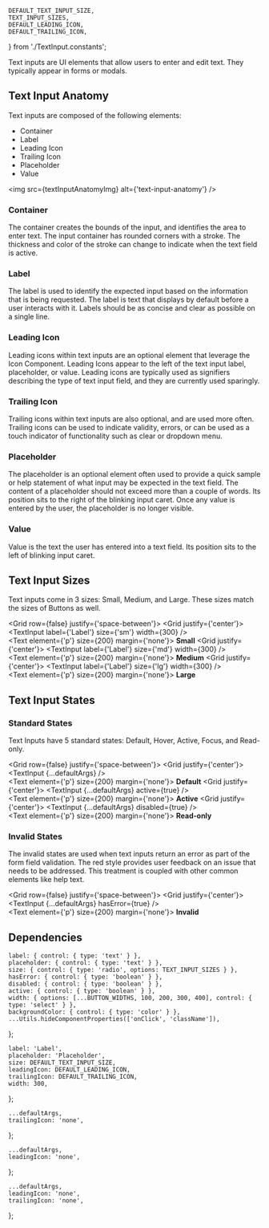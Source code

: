     DEFAULT_TEXT_INPUT_SIZE,
    TEXT_INPUT_SIZES,
    DEFAULT_LEADING_ICON,
    DEFAULT_TRAILING_ICON,
} from './TextInput.constants';

<Meta component={TextInput} title="Components/TextInput" />

<Title>Text Inputs</Title>

<Subtitle>
    Text inputs are UI elements that allow users to enter and edit text. They typically appear in
    forms or modals.
</Subtitle>

## Text Input Anatomy

Text inputs are composed of the following elements:

-   Container
-   Label
-   Leading Icon
-   Trailing Icon
-   Placeholder
-   Value

<img src={textInputAnatomyImg} alt={'text-input-anatomy'} />

### Container

The container creates the bounds of the input, and identifies the area to enter text. The input container has rounded corners with a stroke. The thickness and color of the stroke can change to indicate when the text field is active.

### Label

The label is used to identify the expected input based on the information that is being requested. The label is text that displays by default before a user interacts with it. Labels should be as concise and clear as possible on a single line.

### Leading Icon

Leading icons within text inputs are an optional element that leverage the Icon Component. Leading Icons appear to the left of the text input label, placeholder, or value. Leading icons are typically used as signifiers describing the type of text input field, and they are currently used sparingly.

### Trailing Icon

Trailing icons within text inputs are also optional, and are used more often. Trailing icons can be used to indicate validity, errors, or can be used as a touch indicator of functionality such as clear or dropdown menu.

### Placeholder

The placeholder is an optional element often used to provide a quick sample or help statement of what input may be expected in the text field. The content of a placeholder should not exceed more than a couple of words. Its position sits to the right of the blinking input caret. Once any value is entered by the user, the placeholder is no longer visible.

### Value

Value is the text the user has entered into a text field. Its position sits to the left of blinking input caret.

## Text Input Sizes

Text inputs come in 3 sizes: Small, Medium, and Large. These sizes match the sizes of Buttons as well.

<Grid row={false} justify={'space-between'}>
    <Grid justify={'center'}>
        <TextInput label={'Label'} size={'sm'} width={300} />
        <br />
        <Text element={'p'} size={200} margin={'none'}>
            <strong>Small</strong>
        </Text>
    </Grid>
    <Grid justify={'center'}>
        <TextInput label={'Label'} size={'md'} width={300} />
        <br />
        <Text element={'p'} size={200} margin={'none'}>
            <strong>Medium</strong>
        </Text>
    </Grid>
    <Grid justify={'center'}>
        <TextInput label={'Label'} size={'lg'} width={300} />
        <br />
        <Text element={'p'} size={200} margin={'none'}>
            <strong>Large</strong>
        </Text>
    </Grid>
</Grid>

## Text Input States

### Standard States

Text Inputs have 5 standard states: Default, Hover, Active, Focus, and Read-only.

<Grid row={false} justify={'space-between'}>
    <Grid justify={'center'}>
        <TextInput {...defaultArgs} />
        <br />
        <Text element={'p'} size={200} margin={'none'}>
            <strong>Default</strong>
        </Text>
    </Grid>
    <Grid justify={'center'}>
        <TextInput {...defaultArgs} active={true} />
        <br />
        <Text element={'p'} size={200} margin={'none'}>
            <strong>Active</strong>
        </Text>
    </Grid>
    <Grid justify={'center'}>
        <TextInput {...defaultArgs} disabled={true} />
        <br />
        <Text element={'p'} size={200} margin={'none'}>
            <strong>Read-only</strong>
        </Text>
    </Grid>
</Grid>

### Invalid States

The invalid states are used when text inputs return an error as part of the form field validation. The red style provides user feedback on an issue that needs to be addressed. This treatment is coupled with other common elements like help text.

<Grid row={false} justify={'space-between'}>
    <Grid justify={'center'}>
        <TextInput {...defaultArgs} hasError={true} />
        <br />
        <Text element={'p'} size={200} margin={'none'}>
            <strong>Invalid</strong>
        </Text>
    </Grid>
</Grid>

## Dependencies

<ArgsTable of={TextInput} exclude={[...DEFAULT_ARGUMENTS_TABLE_EXCLUSION]} />

    label: { control: { type: 'text' } },
    placeholder: { control: { type: 'text' } },
    size: { control: { type: 'radio', options: TEXT_INPUT_SIZES } },
    hasError: { control: { type: 'boolean' } },
    disabled: { control: { type: 'boolean' } },
    active: { control: { type: 'boolean' } },
    width: { options: [...BUTTON_WIDTHS, 100, 200, 300, 400], control: { type: 'select' } },
    backgroundColor: { control: { type: 'color' } },
    ...Utils.hideComponentProperties(['onClick', 'className']),
};

    label: 'Label',
    placeholder: 'Placeholder',
    size: DEFAULT_TEXT_INPUT_SIZE,
    leadingIcon: DEFAULT_LEADING_ICON,
    trailingIcon: DEFAULT_TRAILING_ICON,
    width: 300,
};

    ...defaultArgs,
    trailingIcon: 'none',
};

    ...defaultArgs,
    leadingIcon: 'none',
};

    ...defaultArgs,
    leadingIcon: 'none',
    trailingIcon: 'none',
};

<Canvas hidden>
    <Story
        name="Default"
        argTypes={argTypes}
        args={{
            ...defaultArgs,
        }}
    >
        {(args) => <TextInput {...args} />}
    </Story>
    <Story
        name="No trailing icon"
        argTypes={argTypes}
        args={{
            ...noTrailingIconArgs,
        }}
    >
        {(args) => <TextInput {...args} />}
    </Story>
    <Story
        name="No leading icon"
        argTypes={argTypes}
        args={{
            ...noLeadingIconArgs,
        }}
    >
        {(args) => <TextInput {...args} />}
    </Story>
    <Story
        name="No icons"
        argTypes={argTypes}
        args={{
            ...noIconArgs,
        }}
    >
        {(args) => <TextInput {...args} />}
    </Story>
</Canvas>
